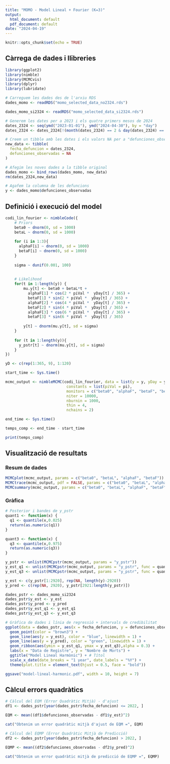 ---
title: "MOMO - Model Lineal + Fourier (K=3)"
output:
  html_document: default
  pdf_document: default
date: "2024-04-19"
---

```{r setup, include=FALSE}
knitr::opts_chunk$set(echo = TRUE)
```


## Càrrega de dades i llibreries

```{r}
library(ggplot2)
library(nimble)
library(MCMCvis)
library(dplyr)
library(lubridate)
```

```{r}
# Carreguem les dades des de l'arxiu RDS
dades_momo <- readRDS("momo_selected_data_no2324.rds")

dades_momo_si2324 <- readRDS("momo_selected_data_si2324.rds")

# Generem les dates per a 2023 i els quatre primers mesos de 2024
dates_2324 <- seq(ymd("2023-01-01"), ymd("2024-04-30"), by = "day")
dates_2324 <- dates_2324[!(month(dates_2324) == 2 & day(dates_2324) == 29)]

# Creem un tibble amb les dates i els valors NA per a "defunciones_observadas"
new_data <- tibble(
  fecha_defuncion = dates_2324,
  defunciones_observadas = NA
)

# Afegim les noves dades a la tibble original
dades_momo <- bind_rows(dades_momo, new_data)
rm(dates_2324,new_data)

# Agafem la columna de les defuncions
y <- dades_momo$defunciones_observadas
```

## Definició i execució del model

```{r}
codi_lin_fourier <- nimbleCode({
    # Priors
    beta0 ~ dnorm(0, sd = 1000)
    betaL ~ dnorm(0, sd = 1000)
    
    for (i in 1:3){
      alphaF[i] ~ dnorm(0, sd = 1000)
      betaF[i] ~ dnorm(0, sd = 1000)
    }  
    
    sigma ~ dunif(0.001, 100)
    
    
    # Likelihood
    for(t in 1:length(y)) {
        mu.y[t] <- beta0 + betaL*t + 
          alphaF[1] * cos(2 * piVal *  yDay[t] / 365) + 
          betaF[1] * sin(2 * piVal *  yDay[t] / 365) + 
          alphaF[2] * cos(4 * piVal *  yDay[t] / 365) + 
          betaF[2] * sin(4 * piVal *  yDay[t] / 365) +
          alphaF[3] * cos(6 * piVal *  yDay[t] / 365) + 
          betaF[3] * sin(6 * piVal *  yDay[t] / 365)
        
        y[t] ~ dnorm(mu.y[t], sd = sigma)
    }
    
    for (t in 1:length(y)){
      y_pstr[t] ~ dnorm(mu.y[t], sd = sigma)
    }
})

yD <- c(rep(1:365, 9), 1:120)

start_time <- Sys.time()

mcmc_output <- nimbleMCMC(codi_lin_fourier, data = list(y = y, yDay = yD),
                           constants = list(piVal = pi),
                           monitors = c("beta0", "alphaF", "betaF", "betaL", "y_pstr"), 
                           niter = 10000,
                           nburnin = 1000,
                           thin = 4,
                           nchains = 2)

end_time <- Sys.time()

temps_comp <- end_time - start_time

print(temps_comp)
```

## Visualització de resultats

### Resum de dades

```{r}
MCMCplot(mcmc_output, params = c("beta0", "betaL", "alphaF", "betaF"))
MCMCtrace(mcmc_output, pdf = FALSE, params = c("beta0", "betaL", "alphaF", "betaF"))
MCMCsummary(mcmc_output, params = c("beta0", "betaL", "alphaF", "betaF"))
```

### Gràfica

```{r}
# Posterior i bandes de y_pstr
quant1 <- function(x) {
  q1 <- quantile(x,0.025)
  return(as.numeric(q1))
}

quant3 <- function(x) {
  q3 <- quantile(x,0.975)
  return(as.numeric(q3))
}

y_pstr <- unlist(MCMCpstr(mcmc_output, params = "y_pstr"))
y_est_q1 <- unlist(MCMCpstr(mcmc_output, params = "y_pstr", func = quant1))
y_est_q3 <- unlist(MCMCpstr(mcmc_output, params = "y_pstr", func = quant3))

y_est <- c(y_pstr[1:2920], rep(NA, length(y)-2920))
y_pred <- c(rep(NA, 2920), y_pstr[2921:length(y_pstr)])

dades_pstr <- dades_momo_si2324
dades_pstr$y_est <- y_est
dades_pstr$y_pred <- y_pred
dades_pstr$y_est_q1 <- y_est_q1
dades_pstr$y_est_q3 <- y_est_q3

# Gràfica de dades i línia de regressió + intervals de credibilitat
ggplot(data = dades_pstr, aes(x = fecha_defuncion, y = defunciones_observadas)) +
  geom_point(color = "brown3") +
  geom_line(aes(y = y_est), color = "blue", linewidth = 1) +
  geom_line(aes(y = y_pred), color = "green", linewidth = 1) +
  geom_ribbon(aes(ymin = y_est_q1, ymax = y_est_q3),alpha = 0.3) +
  labs(x = "Data de Registre", y = "Nombre de Morts") +
  ggtitle("Model Lineal Harmònic") + # Títol
  scale_x_date(date_breaks = "1 year", date_labels = "%Y") +
  theme(plot.title = element_text(hjust = 0.5, face = "bold"))
```

```{r}
ggsave("model-lineal-harmonic.pdf", width = 10, height = 7)
```

## Càlcul errors quadràtics

```{r}
# Càlcul del EQM (Error Quadràtic Mitjà) - d'ajust
df1 <- dades_pstr[year(dades_pstr$fecha_defuncion) <= 2022, ]

EQM <- mean((df1$defunciones_observadas - df1$y_est)^2)

cat("Obtenim un error quadràtic mitjà d'ajust de EQM =", EQM)
```


```{r}
# Càlcul del EQMP (Error Quadràtic Mitjà de Predicció)
df2 <- dades_pstr[year(dades_pstr$fecha_defuncion) > 2022, ]

EQMP <- mean((df2$defunciones_observadas - df2$y_pred)^2)

cat("Obtenim un error quadràtic mitjà de predicció de EQMP =", EQMP)
```

